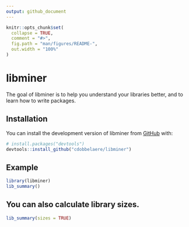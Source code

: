 ```yaml
---
output: github_document
---
```


<!-- README.md is generated from README.Rmd. Please edit that file -->

```r
knitr::opts_chunk$set(
  collapse = TRUE,
  comment = "#>",
  fig.path = "man/figures/README-",
  out.width = "100%"
)
```

# libminer

<!-- badges: start -->
<!-- badges: end -->

The goal of libminer is to help you understand your libraries better,
and to learn how to write packages.

## Installation

You can install the development version of libminer from [GitHub](https://github.com/) with:

``` r
# install.packages("devtools")
devtools::install_github("cdobbelaere/libminer")
```

## Example
```r
library(libminer)
lib_summary()
```

## You can also calculate library sizes.
```r
lib_summary(sizes = TRUE)
```
